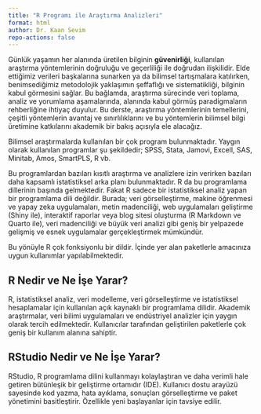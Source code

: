 ```yaml
---
title: "R Programı ile Araştırma Analizleri"
format: html
author: Dr. Kaan Sevim
repo-actions: false
---
```


Günlük yaşamın her alanında üretilen bilginin **güvenirliği**, kullanılan araştırma yöntemlerinin doğruluğu ve geçerliliği ile doğrudan ilişkilidir. Elde ettiğimiz verileri başkalarına sunarken ya da bilimsel tartışmalara katılırken, benimsediğimiz metodolojik yaklaşımın şeffaflığı ve sistematikliği, bilginin kabul görmesini sağlar. Bu bağlamda, araştırma sürecinde veri toplama, analiz ve yorumlama aşamalarında, alanında kabul görmüş paradigmaların rehberliğine ihtiyaç duyulur. Bu derste, araştırma yöntemlerinin temellerini, çeşitli yöntemlerin avantaj ve sınırlılıklarını ve bu yöntemlerin bilimsel bilgi üretimine katkılarını akademik bir bakış açısıyla ele alacağız.

Bilimsel araştırmalarda kullanılan bir çok program bulunmaktadır. Yaygın olarak kullanılan programlar şu şekildedir; SPSS, Stata, Jamovi, Excell, SAS, Minitab, Amos, SmartPLS, R vb.

Bu programlardan bazıları kısıtlı araştırma ve analizlere izin verirken bazıları daha kapsamlı istatistiksel arka planı bulunmaktadır. R da bu programlama dillerinin başında gelmektedir. Fakat R sadece bir istatistiksel analiz yapan bir programlama dili değildir. Burada; veri görselleştirme, makine öğrenmesi ve yapay zeka uygulamaları, metin madenciliği, web uygulamaları geliştirme (Shiny ile), interaktif raporlar veya blog sitesi oluşturma (R Markdown ve Quarto ile), veri madenciliği ve büyük veri analizi gibi geniş bir yelpazede gelişmiş ve esnek uygulamalar gerçekleştirmek mümkündür.

Bu yönüyle R çok fonksiyonlu bir dildir. İçinde yer alan paketlerle amacınıza uygun kullanımlar yapılabilmektedir.

## R Nedir ve Ne İşe Yarar?

R, istatistiksel analiz, veri modelleme, veri görselleştirme ve istatistiksel hesaplamalar için kullanılan açık kaynaklı bir programlama dilidir. Akademik araştırmalar, veri bilimi uygulamaları ve endüstriyel analizler için yaygın olarak tercih edilmektedir. Kullanıcılar tarafından geliştirilen paketlerle çok geniş bir kullanım alanına sahiptir.

## RStudio Nedir ve Ne İşe Yarar?

RStudio, R programlama dilini kullanmayı kolaylaştıran ve daha verimli hale getiren bütünleşik bir geliştirme ortamıdır (IDE). Kullanıcı dostu arayüzü sayesinde kod yazma, hata ayıklama, sonuçları görselleştirme ve paket yönetimini basitleştirir. Özellikle yeni başlayanlar için tavsiye edilir.
